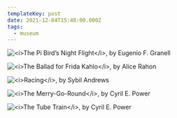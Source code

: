 ```yaml
---
templateKey: post
date: 2021-12-04T15:48:00.000Z
tags:
  - museum
---
```

![](../../assets/art/20211204-pi-birds-flight.jpg "<i>The Pi Bird’s Night Flight</i>, by Eugenio F. Granell")

![](../../assets/art/20211204-ballad-for-frida-kahlo.jpg "<i>The Ballad for Frida Kahlo</i>, by Alice Rahon")

![](../../assets/art/20211204-racing.jpg "<i>Racing</i>, by Sybil Andrews")

![](../../assets/art/20211204-the-merry-go-round.jpg "<i>The Merry-Go-Round</i>, by Cyril E. Power")

![](../../assets/art/20211204-the-tube-train.jpg "<i>The Tube Train</i>, by Cyril E. Power")